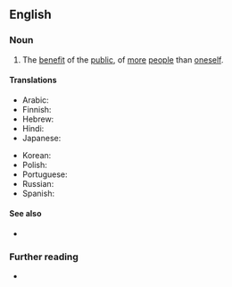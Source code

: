 ==English==

===Noun===
{{en-noun|?}}

# The [[benefit]] of the [[public]], of [[more]] [[people]] than [[oneself]].
#: {{uxi|en|for the '''greater good'''}}

====Translations====
{{trans-top|benefit of the public}}
* Arabic: {{t|ar|الصَّالِح}}
* Finnish: {{t|fi|yhteinen hyvä}}
* Hebrew: {{t|he|טובת הכלל}}
* Hindi: {{t|hi|अधिक से अधिक अच्छे}}
* Japanese: {{t|ja|より大きな善}}
{{trans-mid}}
* Korean: {{t|ko|더 좋은}}
* Polish: {{t|pl|dobro wspólne|n}}
* Portuguese: {{t|pt|bem maior|m}}
* Russian: {{t|ru|о́бщее бла́го|n}}
* Spanish: {{t|es|bien común|m}}
{{trans-bottom}}

====See also====
* {{l|en|common good}}

===Further reading===
* {{R:Longman|the greater good}}